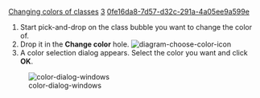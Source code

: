 [[Property:title|Changing colors of classes]]
[[Property:weight|3]]
[[Property:uuid|0fe16da8-7d57-d32c-291a-4a05ee9a599e]]
# Start pick-and-drop on the class bubble you want to change the color of.
# Drop it in the '''Change color''' hole.  [[Image:diagram-choose-color-icon]]  
# A color selection dialog appears. Select the color you want and click '''OK'''. 
[[Image:color-dialog-windows]]  

